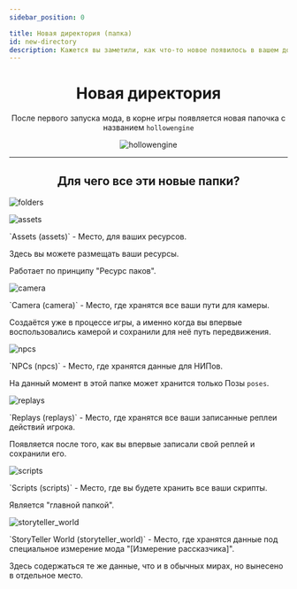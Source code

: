 ```yaml
---
sidebar_position: 0

title: Новая директория (папка)
id: new-directory
description: Кажется вы заметили, как что-то новое появилось в вашем доме...
---
```



<div align="center">

# Новая директория
После первого запуска мода, в корне игры появляется новая папочка с названием `hollowengine`

![hollowengine](@site/static/img/doc/new_folder.png)

---

## Для чего все эти новые папки?
</div>

<Tabs>
<TabItem value="empty" label="Папки в 'hollowengine'" attributes={{className: style.empty}}>
<div className="img-txt-cont">

![folders](@site/static/img/doc/dirs/empty.png)

<p className="txt"></p>
</div>
</TabItem>
<TabItem value="assets" label="Assets" attributes={{className: style.assets}}>
<div className="img-txt-cont">

![assets](@site/static/img/doc/dirs/assets.png "`assets` - папка для ресурсов")

<p className="txt">
  `Assets (assets)` - Место, для ваших ресурсов.
  
  Здесь вы можете размещать ваши ресурсы.
  
  Работает по принципу "Ресурс паков".
</p>
</div>
</TabItem>
<TabItem value="camera" label="Camera" attributes={{className: style.camera}}>
<div className="img-txt-cont">

![camera](@site/static/img/doc/dirs/camera.png "`camera` - папка для путей для камеры")

<p className="txt">
  `Camera (camera)` - Место, где хранятся все ваши пути для камеры.
  
  Создаётся уже в процессе игры, а именно когда вы впервые воспользовались камерой и сохранили для неё путь передвижения.
</p>
</div>
</TabItem>
<TabItem value="npcs" label="NPCs" attributes={{className: style.npcs}}>
<div className="img-txt-cont">

![npcs](@site/static/img/doc/dirs/npcs.png "`npcs` - папка для данных для НИПов")

<p className="txt">
  `NPCs (npcs)` - Место, где хранятся данные для НИПов.

  На данный момент в этой папке может хранится только Позы `poses`.
</p>
</div>
</TabItem>
<TabItem value="replays" label="Replays" attributes={{className: style.replays}}>
<div className="img-txt-cont">

![replays](@site/static/img/doc/dirs/replays.png "`replays` - папка для хранения ваших реплеев")

<p className="txt">
  `Replays (replays)` - Место, где хранятся все ваши записанные реплеи действий игрока.

  Появляется после того, как вы впервые записали свой реплей и сохранили его.
</p>
</div>
</TabItem>
<TabItem value="scripts" label="Scripts" attributes={{className: style.scripts}}>
<div className="img-txt-cont">

![scripts](@site/static/img/doc/dirs/scripts.png "`scripts` - папка для ваших скриптов")

<p className="txt">
  `Scripts (scripts)` - Место, где вы будете хранить все ваши скрипты.

  Является "главной папкой".
</p>
</div>
</TabItem>
<TabItem value="storyteller_world" label="StoryTeller World" attributes={{className: style.storyteller_world}}>
<div className="img-txt-cont">

![storyteller_world](@site/static/img/doc/dirs/storyteller_world.png "`storyteller_world` - Место, где хранятся данные о специальном измерении Рассказчика!")

<p className="txt">
  `StoryTeller World (storyteller_world)` - Место, где хранятся данные под специальное измерение мода "[Измерение рассказчика]".

  Здесь содержаться те же данные, что и в обычных мирах, но вынесено в отдельное место.
</p>
</div>
</TabItem>
</Tabs>
